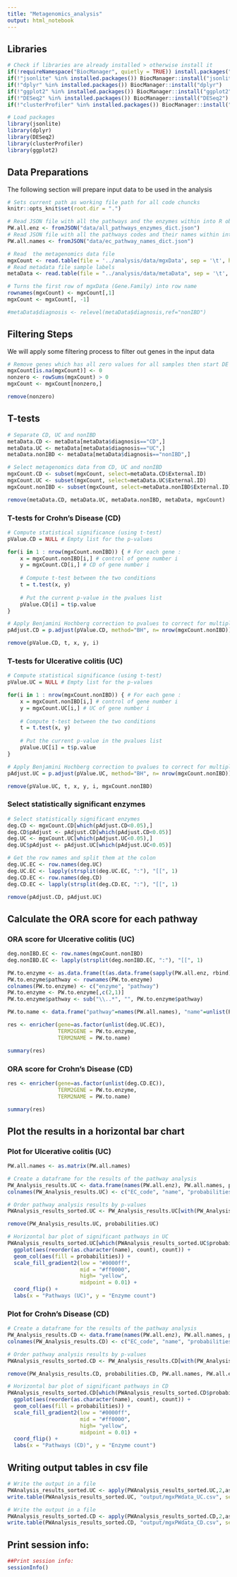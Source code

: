 ```yaml
---
title: "Metagenomics_analysis"
output: html_notebook
---
```


## Libraries

```r
# Check if libraries are already installed > otherwise install it
if(!requireNamespace("BiocManager", quietly = TRUE)) install.packages("BiocManager",repos = "http://cran.us.r-project.org")
if(!"jsonlite" %in% installed.packages()) BiocManager::install("jsonlite")
if(!"dplyr" %in% installed.packages()) BiocManager::install("dplyr")
if(!"ggplot2" %in% installed.packages()) BiocManager::install("ggplot2")
if(!"DESeq2" %in% installed.packages()) BiocManager::install("DESeq2")
if(!"clusterProfiler" %in% installed.packages()) BiocManager::install("clusterProfiler")

# Load packages
library(jsonlite)
library(dplyr)
library(DESeq2)
library(clusterProfiler)
library(ggplot2)
```


## Data Preparations

The following section will prepare input data to be used in the analysis

```r
# Sets current path as working file path for all code chuncks
knitr::opts_knit$set(root.dir = ".")

# Read JSON file with all the pathways and the enzymes within into R object
PW.all.enz <- fromJSON("data/all_pathways_enzymes_dict.json")
# Read JSON file with all the pathways codes and their names within into R object
PW.all.names <- fromJSON("data/ec_pathway_names_dict.json")

# Read  the metagenomics data file
mgxCount <- read.table(file = '../analysis/data/mgxData', sep = '\t', header = TRUE)
# Read metadata file sample labels
metaData <- read.table(file = "../analysis/data/metaData", sep = '\t', stringsAsFactors = TRUE, header = TRUE)

# Turns the first row of mgxData (Gene.Family) into row name
rownames(mgxCount) <- mgxCount[,1]
mgxCount <- mgxCount[, -1]

#metaData$diagnosis <- relevel(metaData$diagnosis,ref="nonIBD")
```

## Filtering Steps

We will apply some filtering process to filter out genes in the input data

```r
# Remove genes which has all zero values for all samples then start DE analysis
mgxCount[is.na(mgxCount)] <- 0
nonzero <- rowSums(mgxCount) > 0
mgxCount <- mgxCount[nonzero,]

remove(nonzero)
```

## T-tests

```r
# Separate CD, UC and nonIBD
metaData.CD <- metaData[metaData$diagnosis=="CD",]
metaData.UC <- metaData[metaData$diagnosis=="UC",]
metaData.nonIBD <- metaData[metaData$diagnosis=="nonIBD",]

# Select metagenomics data from CD, UC and nonIBD
mgxCount.CD <- subset(mgxCount, select=metaData.CD$External.ID)
mgxCount.UC <- subset(mgxCount, select=metaData.UC$External.ID)
mgxCount.nonIBD <- subset(mgxCount, select=metaData.nonIBD$External.ID)

remove(metaData.CD, metaData.UC, metaData.nonIBD, metaData, mgxCount)
```

### T-tests for Crohn's Disease (CD)

```r
# Compute statistical significance (using t-test)
pValue.CD = NULL # Empty list for the p-values

for(i in 1 : nrow(mgxCount.nonIBD)) { # For each gene : 
	x = mgxCount.nonIBD[i,] # control of gene number i
	y = mgxCount.CD[i,] # CD of gene number i
	
	# Compute t-test between the two conditions
	t = t.test(x, y)
	
	# Put the current p-value in the pvalues list
	pValue.CD[i] = t$p.value
}

# Apply Benjamini Hochberg correction to pvalues to correct for multiple testing
pAdjust.CD = p.adjust(pValue.CD, method="BH", n= nrow(mgxCount.nonIBD))

remove(pValue.CD, t, x, y, i)
```


### T-tests for Ulcerative colitis (UC)

```r
# Compute statistical significance (using t-test)
pValue.UC = NULL # Empty list for the p-values

for(i in 1 : nrow(mgxCount.nonIBD)) { # For each gene : 
	x = mgxCount.nonIBD[i,] # control of gene number i
	y = mgxCount.UC[i,] # UC of gene number i
	
	# Compute t-test between the two conditions
	t = t.test(x, y)
	
	# Put the current p-value in the pvalues list
	pValue.UC[i] = t$p.value
}

# Apply Benjamini Hochberg correction to pvalues to correct for multiple testing
pAdjust.UC = p.adjust(pValue.UC, method="BH", n= nrow(mgxCount.nonIBD))

remove(pValue.UC, t, x, y, i, mgxCount.nonIBD)
```


### Select statistically significant enzymes

```r
# Select statistically significant enzymes
deg.CD <- mgxCount.CD[which(pAdjust.CD<0.05),]
deg.CD$pAdjust <- pAdjust.CD[which(pAdjust.CD<0.05)]
deg.UC <- mgxCount.UC[which(pAdjust.UC<0.05),]
deg.UC$pAdjust <- pAdjust.UC[which(pAdjust.UC<0.05)]

# Get the row names and split them at the colon
deg.UC.EC <- row.names(deg.UC)
deg.UC.EC <- lapply(strsplit(deg.UC.EC, ":"), "[[", 1)
deg.CD.EC <- row.names(deg.CD)
deg.CD.EC <- lapply(strsplit(deg.CD.EC, ":"), "[[", 1)

remove(pAdjust.CD, pAdjust.UC)
```

## Calculate the ORA score for each pathway


### ORA score for Ulcerative colitis (UC)


```r
deg.nonIBD.EC <- row.names(mgxCount.nonIBD)
deg.nonIBD.EC <- lapply(strsplit(deg.nonIBD.EC, ":"), "[[", 1)

PW.to.enzyme <- as.data.frame(t(as.data.frame(sapply(PW.all.enz, rbind))))
PW.to.enzyme$pathway <- rownames(PW.to.enzyme)
colnames(PW.to.enzyme) <- c("enzyme", "pathway")
PW.to.enzyme <- PW.to.enzyme[,c(2,1)]
PW.to.enzyme$pathway <- sub("\\..*", "", PW.to.enzyme$pathway)

PW.to.name <- data.frame("pathway"=names(PW.all.names), "name"=unlist(PW.all.names))

res <- enricher(gene=as.factor(unlist(deg.UC.EC)),
                TERM2GENE = PW.to.enzyme,
                TERM2NAME = PW.to.name)

summary(res)
```


### ORA score for Crohn's Disease (CD)

```r
res <- enricher(gene=as.factor(unlist(deg.CD.EC)),
                TERM2GENE = PW.to.enzyme,
                TERM2NAME = PW.to.name)

summary(res)
```


## Plot the results in a horizontal bar chart

### Plot for Ulcerative colitis (UC)

```r
PW.all.names <- as.matrix(PW.all.names)

# Create a dataframe for the results of the pathway analysis
PW_Analysis_results.UC <- data.frame(names(PW.all.enz), PW.all.names, probabilities.UC, lengths(PW.all.enz))
colnames(PW_Analysis_results.UC) <- c("EC_code", "name", "probabilities", "count")

# Order pathway analysis results by p-values
PWAnalysis_results_sorted.UC <- PW_Analysis_results.UC[with(PW_Analysis_results.UC, order(probabilities)),]

remove(PW_Analysis_results.UC, probabilities.UC)
```

```r
# Horizontal bar plot of significant pathways in UC
PWAnalysis_results_sorted.UC[which(PWAnalysis_results_sorted.UC$probabilities < 0.05),] %>% 
  ggplot(aes(reorder(as.character(name), count), count)) + 
  geom_col(aes(fill = probabilities)) + 
  scale_fill_gradient2(low = "#0000ff", 
                       mid = "#ff0000",
                       high= "yellow",
                       midpoint = 0.01) +
  coord_flip() + 
  labs(x = "Pathways (UC)", y = "Enzyme count")
```

### Plot for Crohn's Disease (CD)

```r
# Create a dataframe for the results of the pathway analysis
PW_Analysis_results.CD <- data.frame(names(PW.all.enz), PW.all.names, probabilities.CD, lengths(PW.all.enz))
colnames(PW_Analysis_results.CD) <- c("EC_code", "name", "probabilities", "count")

# Order pathway analysis results by p-values
PWAnalysis_results_sorted.CD <- PW_Analysis_results.CD[with(PW_Analysis_results.CD, order(probabilities)),]

remove(PW_Analysis_results.CD, probabilities.CD, PW.all.names, PW.all.enz)
```

```r
# Horizontal bar plot of significant pathways in CD
PWAnalysis_results_sorted.CD[which(PWAnalysis_results_sorted.CD$probabilities < 0.05),] %>% 
  ggplot(aes(reorder(as.character(name), count), count)) + 
  geom_col(aes(fill = probabilities)) + 
  scale_fill_gradient2(low = "#0000ff", 
                       mid = "#ff0000",
                       high= "yellow",
                       midpoint = 0.01) +
  coord_flip() + 
  labs(x = "Pathways (CD)", y = "Enzyme count")
```

## Writing output tables in csv file

```r
# Write the output in a file
PWAnalysis_results_sorted.UC <- apply(PWAnalysis_results_sorted.UC,2,as.character)
write.table(PWAnalysis_results_sorted.UC, "output/mgxPWdata_UC.csv", sep =",", row.names = FALSE)

# Write the output in a file
PWAnalysis_results_sorted.CD <- apply(PWAnalysis_results_sorted.CD,2,as.character)
write.table(PWAnalysis_results_sorted.CD, "output/mgxPWdata_CD.csv", sep =",", row.names = FALSE)
```


## Print session info:

```r
##Print session info:
sessionInfo()
```
